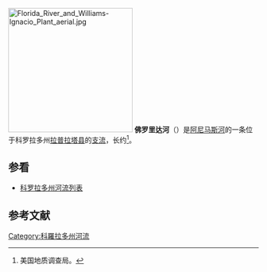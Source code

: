 [[File:Florida_River_and_Williams-Ignacio_Plant_aerial.jpg|250px]]
'''佛罗里达河'''（{{lang-en|'''Florida River'''}}）是[[阿尼马斯河|阿尼马斯河]]的一条位于科罗拉多州[[拉普拉塔縣_(科羅拉多州)|拉普拉塔县]]的[[支流|支流]]，长约{{Convert|61.7|mi|km|adj=mid}}<ref name="NHD">美国地质调查局。 </ref>。

== 参看 ==
* [[科罗拉多州河流列表|科罗拉多州河流列表]]

== 参考文献 ==
{{Reflist}}
[[Category:科羅拉多州河流|Category:科羅拉多州河流]]